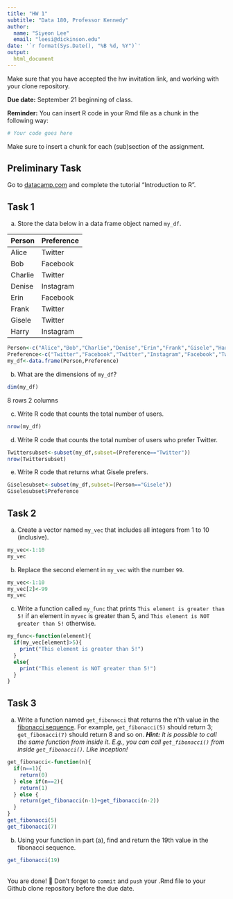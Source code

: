 ```yaml
---
title: "HW 1"
subtitle: "Data 180, Professor Kennedy"
author: 
  name: "Siyeon Lee" 
  email: "leesi@dickinson.edu"
date: '`r format(Sys.Date(), "%B %d, %Y")`'
output: 
  html_document
---
```

Make sure that you have accepted the hw invitation link, and working with your clone repository.

**Due date:** September 21 beginning of class.

**Reminder:** You can insert R code in your Rmd file as a chunk in the following way:
```r
# Your code goes here
```
Make sure to insert a chunk for each (sub)section of the assignment.

## Preliminary Task
Go to [datacamp.com](https://datacamp.com) and complete the tutorial "Introduction to R".


## Task 1
a) Store the data below in a data frame object named `my_df`.


|Person | Preference|
|:------|:----------|
|Alice | Twitter |
| Bob | Facebook |
| Charlie | Twitter |
| Denise | Instagram |
| Erin | Facebook |
| Frank | Twitter |
| Gisele | Twitter |
| Harry | Instagram |

```r
Person<-c("Alice","Bob","Charlie","Denise","Erin","Frank","Gisele","Harry")
Preference<-c("Twitter","Facebook","Twitter","Instagram","Facebook","Twitter","Twitter","Instagram")
my_df<-data.frame(Person,Preference)
```

b) What are the dimensions of `my_df`? 
```r
dim(my_df)
```
8 rows 2 columns

c) Write R code that counts the total number of users.
```r
nrow(my_df)
```
d) Write R code that counts the total number of users who prefer Twitter.
```r
Twittersubset<-subset(my_df,subset=(Preference=="Twitter"))
nrow(Twittersubset)
```

e) Write R code that returns what Gisele prefers.
```r
Giselesubset<-subset(my_df,subset=(Person=="Gisele"))
Giselesubset$Preference
```
## Task 2
a) Create a vector named `my_vec` that includes all integers from 1 to 10 (inclusive).
```r
my_vec<-1:10
my_vec
```

b) Replace the second element in `my_vec` with the number `99`.
```r
my_vec<-1:10
my_vec[2]<-99
my_vec
```

c) Write a function called `my_func` that prints `This element is greater than 5!` if an element in `myvec` is greater than 5, and `This element is NOT greater than 5!` otherwise.
```r
my_func<-function(element){
  if(my_vec[element]>5){
    print("This element is greater than 5!")
  }
  else{
    print("This element is NOT greater than 5!")
  }
}

```
## Task 3
a. Write a function named `get_fibonacci` that returns the n'th value in the [fibonacci sequence](https://www.mathsisfun.com/numbers/fibonacci-sequence.html). For example, `get_fibonacci(5)` should return 3; `get_fibonacci(7)` should return 8 and so on. ***Hint:** It is possible to call the same function from inside it. E.g., you can call `get_fibonacci()` from inside `get_fibonacci()`. Like inception!*
```r
get_fibonacci<-function(n){
  if(n==1){
    return(0)
  } else if(n==2){
    return(1)
  } else {
    return(get_fibonacci(n-1)+get_fibonacci(n-2))
  }
}
get_fibonacci(5)
get_fibonacci(7)
```
b. Using your function in part (a), find and return the 19th value in the fibonacci sequence.
```r
get_fibonacci(19)
```

<br>
You are done! 🏁 Don't forget to `commit` and `push` your .Rmd file to your Github clone repository before the due date.
<br>

